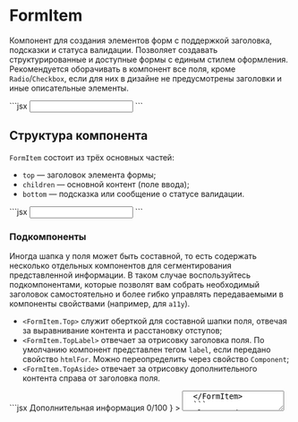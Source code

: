 <Overview>

# FormItem

Компонент для создания элементов форм с поддержкой заголовка, подсказки и статуса валидации.
Позволяет создавать структурированные и доступные формы с единым стилем оформления.
Рекомендуется оборачивать в компонент все поля, кроме `Radio`/`Checkbox`, если для них
в дизайне не предусмотрены заголовки и иные описательные элементы.

</Overview>

<Playground>
  ```jsx
  <FormItem htmlFor="email" top="E-mail">
    <Input type="email" id="email" name="email" />
  </FormItem>
  ```
</Playground>

## Структура компонента

`FormItem` состоит из трёх основных частей:

- `top` — заголовок элемента формы;
- `children` — основной контент (поле ввода);
- `bottom` — подсказка или сообщение о статусе валидации.

<Playground>
  ```jsx
  <FormItem
    htmlFor="email"
    top="E-mail"
    bottom="Мы не передаём вашу почту третьим лицам"
    bottomId="email-type"
  >
    <Input type="email" id="email" name="email" aria-labelledby="email-type" />
  </FormItem>
  ```
</Playground>

### Подкомпоненты

Иногда шапка у поля может быть составной, то есть содержать несколько отдельных компонентов для сегментирования
представленной информации. В таком случае воспользуйтесь подкомпонентами, которые позволят вам собрать необходимый
заголовок самостоятельно и более гибко управлять передаваемыми в компоненты свойствами (например, для `a11y`).

- `<FormItem.Top>` служит оберткой для составной шапки поля, отвечая за выравнивание контента и расстановку отступов;
- `<FormItem.TopLabel>` отвечает за отрисовку заголовка поля. По умолчанию компонент представлен тегом `label`,
  если передано свойство `htmlFor`. Можно переопределить через свойство `Component`;
- `<FormItem.TopAside>` отвечает за отрисовку дополнительного контента справа от заголовка поля.

<Playground>
  ```jsx
  <FormItem
    top={
      <FormItem.Top>
        <FormItem.TopLabel htmlFor="about">Дополнительная информация</FormItem.TopLabel>
        <FormItem.TopAside>0/100</FormItem.TopAside>
      </FormItem.Top>
    }
  >
    <Textarea id="about" name="about" />
  </FormItem>
  ```
</Playground>

## Состояния

#### `disabled`

Свойство `disabled` блокирует взаимодействие с компонентом и добавляет визуальную индикацию недоступности.

> Свойство `disabled` необходимо передавать и компоненту `FormItem`, и вложенному в него полю, потому что
> свойство влияет на разные части компонентов. Например, недоступные поля ввода по умолчанию нельзя [удалить](#removable).

<Playground>
  ```jsx
  <FormItem htmlFor="email" top="E-mail" disabled>
    <Input type="email" id="email" name="email" disabled />
  </FormItem>
  ```
</Playground>

## Валидация

Задаётся свойством `status`.

- `"default"` - обычное состояние компонента (по умолчанию);
- `"error"` - состояние ошибки, используйте данное значение, чтобы сообщить пользователю о некорректно введённых данных;
- `"valid"` - состояние успешной валидации, используйте для индикации прошедшей проверки или при исправлении ошибки.

Если вы используете значения `"error"` (реже `"valid"`), старайтесь сопровождать состояние поясняющим сообщением, например,
используя свойство `bottom`.

<Playground direction="column">
  ```jsx
  <FormItem
    htmlFor="email"
    top="E-mail"
    status="error"
    bottom="Пожалуйста, введите e-mail"
    bottomId="email-type"
    required
    noPadding
  >
    <Input aria-labelledby="email-type" id="email" type="email" name="email" required />
  </FormItem>
  <FormItem htmlFor="text" top="Описание" status="valid" noPadding>
    <Input id="text" name="text" />
  </FormItem>
  ```
</Playground>

## Обязательность поля

Свойство `required` позволяет пометить поле как обязательное для заполнения.

> Обратите внимание, что данное свойство отвечает только за визуальную составляющую.
> На само поле, которое обёрнуто в `FormItem`, следует дополнительно передавать свойство `required`.

```jsx
<FormItem top="Email" required>
  <Input type="email" name="email" required />
</FormItem>
```

## Удаление поля [#removable]

Добавить возможность удалить поле можно с помощью свойства `removable`,
которое добавит кнопку удаления, стилизованную под используемую платформу.
Помимо значений `true`/`false`, также принимает значение `"indent"`, которое добавляет визуальный отступ,
позволяя выравнивать удаляемые поля с полями, которые удалить нельзя.

При `removable={true}` доступны следующие свойства:

- `removePlaceholder` — текст, который будет зачитан скринридером или показан на платформе iOS
  при взаимодействии с кнопкой удаления (по умолчанию "Удалить");
- `onRemove` — функция-обработчик, которая будет вызвана при нажатии на кнопку удаления.

<Playground>
  ```jsx
  <FormItem
    htmlFor="patronymic"
    removable
    onRemove={() => alert('Обработчик удаления')}
    top="Отчество"
    bottom="Если у вас нет отчества — удалите этот пункт"
    bottomId="patronymicDescription"
  >
    <Input id="patronymic" aria-labelledby="patronymicDescription" />
  </FormItem>
  ```
</Playground>

## Отступы

По умолчанию компонент расставляет внешние отступы, чтобы автоматически выравниваться в соответствии с
требованиями дизайн-системы (при использовании в `Group`, например). Отключить эти отступы можно с помощью свойства `noPadding`.

## Тестирование

Для возможности тестирования доступны свойства с постфиксом `*TestId`, которые вы можете использовать,
чтобы находить необходимые части компонента:

- `removeButtonTestId` — `id` кнопки удаления при `removable={true}`;
- `toggleButtonTestId` — `id` кнопки подтверждения удаления (**только для iOS**).

## Доступность (a11y) [#a11y]

Для корректной работы ассистивных технологий необходимо вручную передавать некоторые параметры:

- при передаче в `FormItem` компонента, отвечающего за пользовательский ввод (например, `<input type="text" />`),
  рекомендуется передавать свойства `top` и `htmlFor`. В компонент пользовательского ввода должно быть передано свойство
  `id`, которое соответствует значению `htmlFor` в `FormItem`;
- при использовании свойства `bottom` рекомендуется также передавать в компонент пользовательского ввода (например,
  `<input type="text" />`) свойство `aria-describedby`, а в сам `FormItem` передать `bottomId`,
  который соответствует значению `aria-describedby`.
